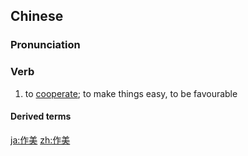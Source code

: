==Chinese==
{{zh-forms}}

===Pronunciation===
{{zh-pron
|m=zuòměi
|c=zok3 mei5
|mn=qz,xm,zz:chok-bí
|cat=v
}}

===Verb===
{{zh-verb}}

# to [[cooperate]]; to make things easy, to be favourable
#: {{zh-x|天公 不 作美|the heaven is not cooperative (said when the weather is bad)}}

====Derived terms====
{{zh-der|天公作美|不作美|天公不作美}}

[[ja:作美]]
[[zh:作美]]